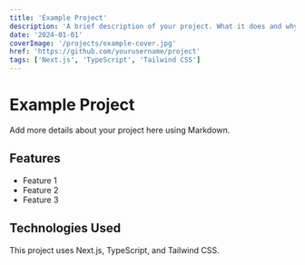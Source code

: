 ```yaml
---
title: 'Example Project'
description: 'A brief description of your project. What it does and why it matters.'
date: '2024-01-01'
coverImage: '/projects/example-cover.jpg'
href: 'https://github.com/yourusername/project'
tags: ['Next.js', 'TypeScript', 'Tailwind CSS']
---
```


# Example Project

Add more details about your project here using Markdown.

## Features

- Feature 1
- Feature 2
- Feature 3

## Technologies Used

This project uses Next.js, TypeScript, and Tailwind CSS.

